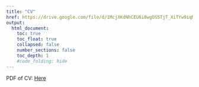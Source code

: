 ```yaml
---
title: "CV"
href: https://drive.google.com/file/d/1McjXKdNhCEU6i0wgOS5TjT_XiTYw9iqM/view 
output:
  html_document:
    toc: true
    toc_float: true
    collapsed: false
    number_sections: false
    toc_depth: 1
    #code_folding: hide
---
```

<div class="row" style="cooper black: 1000px;">
PDF of CV:
[Here](https://drive.google.com/file/d/1McjXKdNhCEU6i0wgOS5TjT_XiTYw9iqM/view)